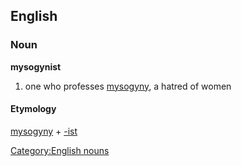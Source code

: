 {{delete}}
== English ==
=== Noun ===
[[Category:English nouns]]
'''mysogynist'''
# one who professes [[mysogyny]], a hatred of women
==== Etymology ====
[[mysogyny]] + [[-ist]]